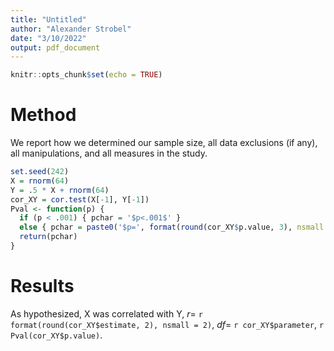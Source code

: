 ```yaml
---
title: "Untitled"
author: "Alexander Strobel"
date: "3/10/2022"
output: pdf_document
---
```


```r
knitr::opts_chunk$set(echo = TRUE)
```

# Method

We report how we determined our sample size, all data exclusions (if any), all manipulations, and all measures in the study.

```r
set.seed(242)
X = rnorm(64)
Y = .5 * X + rnorm(64)
cor_XY = cor.test(X[-1], Y[-1])
Pval <- function(p) {
  if (p < .001) { pchar = '$p<.001$' } 
  else { pchar = paste0('$p=', format(round(cor_XY$p.value, 3), nsmall = 3), '$') }
  return(pchar)
}

```

# Results

As hypothesized, X was correlated with Y, $r=$ `r format(round(cor_XY$estimate, 2), nsmall = 2)`, $df=$ `r cor_XY$parameter`, `r Pval(cor_XY$p.value)`. 
